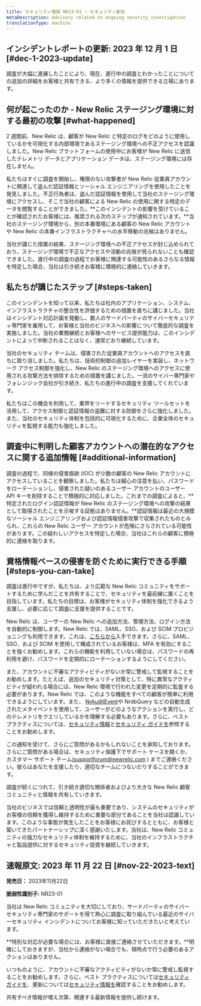 ```yaml
---
title: セキュリティ情報 NR23-01 — セキュリティ勧告
metaDescription: Advisory related to ongoing security investigation
translationType: machine
---
```


## インシデントレポートの更新: 2023 年 12 月 1 日 [#dec-1-2023-update]

調査が大幅に進展したことにより、現在、進行中の調査とわかったことについての追加の詳細をお客様と共有できる、より多くの情報を提供できる立場にあります。

## 何が起こったのか - New Relic ステージング環境に対する最初の攻撃 [#what-happened]

2 週間前、New Relic は、顧客が New Relic と特定のログをどのように使用しているかを可視化する内部環境であるステージング環境への不正アクセスを認識しました。New Relic プラットフォームの使用中にお客様が New Relic に送信したテレメトリ データとアプリケーション データは、ステージング環境には存在しません。

私たちはすぐに調査を開始し、権限のない攻撃者が New Relic 従業員アカウントに関連して盗んだ認証情報とソーシャル エンジニアリングを使用したことを発見しました。不正行為者は、盗んだ認証情報を使用して当社のステージング環境にアクセスし、そこで当社の顧客による New Relic の使用に関する特定のデータを閲覧することができました。**このインシデントの影響を受けていることが確認されたお客様には、推奨される次のステップが通知されています。**当社のステージング環境から、別の本番環境にある顧客の New Relic アカウントや New Relic の本番インフラストラクチャへの水平移動の兆候はありません。

当社が講じた措置の結果、ステージング環境への不正アクセスが封じ込められており、ステージング環境で不正なアクセスや活動の兆候が見られないことも確認できました。進行中の調査の過程でお客様に関連する可能性のあるさらなる情報を特定した場合、当社は引き続きお客様に積極的に連絡していきます。

## 私たちが講じたステップ [#steps-taken]

このインシデントを知って以来、私たちは社内のアプリケーション、システム、インフラストラクチャの整合性を評価するための措置を直ちに講じました。当社はインシデント対応計画を発動し、数人のサードパーティのサイバーセキュリティ専門家を雇用して、お客様と当社のビジネスへの影響について徹底的な調査を実施しました。当社の業務継続とお客様へのサービス提供能力は、このインシデントによって中断されることはなく、通常どおり継続しています。

当社のセキュリティ チームは、侵害された従業員アカウントへのアクセスを直ちに取り消しました。私たちは、技術的制御の追加レイヤーを実装し、ネットワーク アクセス制御を強化し、New Relic のステージング環境へのアクセスに使用される攻撃方法を排除するための措置を講じました。一流のサイバー専門家やフォレンジック会社が引き続き、私たちの進行中の調査を支援してくれています。

私たちはこの機会を利用して、業界をリードするセキュリティ ツールセットを活用して、アクセス制御と認証情報の盗難に対する防御をさらに強化しました。また、当社のセキュリティ体制を包括的に可視化するために、企業全体のセキュリティを監視する能力も強化しました。

## 調査中に判明した顧客アカウントへの潜在的なアクセスに関する追加情報 [#additional-information]

調査の過程で、同様の侵害痕跡 (IOC) が少数の顧客の New Relic アカウントにアクセスしていることを観察しました。私たちは細心の注意を払い、パスワードをローテーションし、侵害された疑いのあるユーザー アカウントのユーザー API キーを削除することで積極的に対応しました。これまでの調査によると、**特定されたログイン認証情報が New Relic のステージング環境への攻撃の結果として取得されたことを示唆する証拠はありません。**認証情報は最近の大規模なソーシャル エンジニアリングおよび認証情報侵害攻撃で収集されたものとみられ、これらの New Relic ユーザー アカウントが危険にさらされている可能性があります。この疑わしいアクセスを特定した場合、当社はこれらの顧客に積極的に連絡を取ります。

## 資格情報ベースの侵害を防ぐために実行できる手順 [#steps-you-can-take]

調査は進行中ですが、私たちは、より広範な New Relic コミュニティをサポートするために学んだことを共有することで、セキュリティを最前線に置くことを目指しています。私たちの目標は、お客様がセキュリティ体制を強化できるよう支援し、必要に応じて調査に支援を提供することです。

New Relic は、ユーザーの New Relic への追加方法、管理方法、ログイン方法を自動的に制御します。New Relic では、SAML、SSO、および SCIM プロビジョニングも利用できます。これは、[こちらから](/docs/accounts/accounts-billing/new-relic-one-user-management/introduction-saml-scim/)入手できます。さらに、SAML、SSO、および SCIM を使用して構成されているお客様は、MFA を有効にすることを強くお勧めします。これらの機能を利用していない場合は、パスワードの再利用を避け、パスワードを定期的にローテーションするようにしてください。

また、アカウントに不審なアクティビティがないか常に警戒して監視することをお勧めします。たとえば、追加のセキュリティ対策として、特に異常なアクティビティが疑われる場合には、New Relic 環境で行われた変更を定期的に監査する必要があります。New Relic では、このような機能をすべての顧客が簡単に利用できるようにしています。また、 [NrAuditEvent](/docs/accounts/accounts/account-maintenance/query-account-audit-logs-nrauditevent/)や NrdbQuery などの自動生成されたメタイベントを使用して、ユーザーがどのようなアクションを実行し、どのテレメトリをクエリしているかを理解する必要もあります。さらに、ベスト プラクティスについては、[セキュリティ情報](/docs/security/security-privacy/information-security/security-bulletins/)と[セキュリティ ガイドを](/docs/security/security-privacy/data-privacy/data-privacy-new-relic/#product-security)参照することをお勧めします。

この通知を受けて、さらにご質問があるかもしれないことを承知しております。さらにご質問がある場合は、セキュリティ保護下でサポート ケースを開くか、カスタマー サポート チーム[(supportforum@newrelic.com](mailto:supportforum@newrelic.com) ) までご連絡ください。彼らはあなたを支援したり、適切なチームにつないだりすることができます。

調査が続くにつれて、引き続き適切な関係者およびより大きな New Relic 顧客コミュニティと情報を共有していきます。

当社のビジネスでは信頼と透明性が最も重要であり、システムのセキュリティがお客様の信頼を獲得し維持するために重要な部分であることを当社は認識しています。このような事態が発生したことをお客様にお詫びするとともに、お客様と築いてきたパートナーシップに深く感謝いたします。当社は、New Relic コミュニティの強力なセキュリティ体制を維持するために、当社のインフラストラクチャと製品提供に対するセキュリティ投資を継続していきます。

## 速報原文: 2023 年 11 月 22 日 [#nov-22-2023-text]

**発売日：** 2023年11月22日

**脆弱性識別子:** NR23-01

当社は New Relic コミュニティを大切にしており、サードパーティのサイバーセキュリティ専門家のサポートを得て熱心に調査に取り組んでいる最近のサイバーセキュリティ インシデントについてお客様に知っていただきたいと考えています。

**特別な対応が必要な場合には、お客様に直接ご連絡させていただきます。**明確にしておきますが、当社から連絡がない場合でも、現時点で行う必要のあるアクションはありません。

いつものように、アカウントに不審なアクティビティがないか常に警戒し監視することをお勧めします。さらに、ベスト プラクティスについては[セキュリティ ガイドを](/docs/security/security-privacy/data-privacy/data-privacy-new-relic/#product-security)、更新については[セキュリティ情報を](/docs/security/security-privacy/information-security/security-bulletins/)確認することをお勧めします。

共有すべき情報が増え次第、関連する最新情報を提供し続けます。